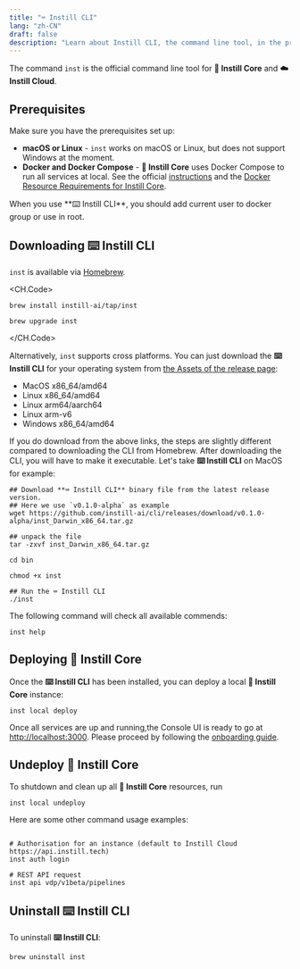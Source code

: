 ```yaml
---
title: "⌨️ Instill CLI"
lang: "zh-CN"
draft: false
description: "Learn about Instill CLI, the command line tool, in the project Instill Core: https://github.com/instill-ai/instill-core"
---
```


The command `inst` is the official command line tool for **🔮 Instill Core** and
**☁️ Instill Cloud**.

<ZoomableImg
  src="https://github.com/instill-ai/base/assets/141675602/52ce1eef-5169-4cbf-933d-9b37901a2c4f"
  alt="⌨️ Instill CLI - inst"
/>

## Prerequisites

Make sure you have the prerequisites set up:

- **macOS or Linux** - `inst` works on macOS or Linux, but does not support
  Windows at the moment.
- **Docker and Docker Compose** - **🔮 Instill Core** uses Docker Compose to run
  all services at local. See the official
  [instructions](https://docs.docker.com/compose/install) and the [Docker
  Resource Requirements for Instill
  Core](../deployment#docker-resource-requirements).

<InfoBlock type="tip" title="tip">
  When you use **⌨️ Instill CLI**, you should add current user to docker group or
  use in root.
</InfoBlock>

## Downloading ⌨️ Instill CLI

`inst` is available via [Homebrew](https://brew.sh/).

<CH.Code>
```shellscript Install
brew install instill-ai/tap/inst
```

```shellscript Upgrade
brew upgrade inst
```

</CH.Code>

Alternatively, `inst` supports cross platforms. You can just download the **⌨️
Instill CLI** for your operating system from [the Assets of the release
page](https://github.com/instill-ai/cli/releases/latest):

- MacOS x86_64/amd64
- Linux x86_64/amd64
- Linux arm64/aarch64
- Linux arm-v6
- Windows x86_64/amd64

If you do download from the above links, the steps are slightly different
compared to downloading the CLI from Homebrew. After downloading the CLI, you
will have to make it executable. Let's take **⌨️ Instill CLI** on MacOS for
example:

```shellscript
## Download **⌨️ Instill CLI** binary file from the latest release version.
## Here we use `v0.1.0-alpha` as example
wget https://github.com/instill-ai/cli/releases/download/v0.1.0-alpha/inst_Darwin_x86_64.tar.gz

## unpack the file
tar -zxvf inst_Darwin_x86_64.tar.gz

cd bin

chmod +x inst

## Run the ⌨️ Instill CLI
./inst
```

The following command will check all available commends:

```shellscript
inst help
```

## Deploying 🔮 Instill Core

Once the **⌨️ Instill CLI** has been installed, you can deploy a local **🔮
Instill Core** instance:

```shellscript
inst local deploy
```

Once all services are up and running,the Console UI is ready to go at
[http://localhost:3000](http://localhost:3000). Please proceed by following the
[onboarding guide](../../quickstart#Authorisation).

## Undeploy 🔮 Instill Core

To shutdown and clean up all **🔮 Instill Core** resources, run

```shellscript
inst local undeploy
```

Here are some other command usage examples:

```shellscript

# Authorisation for an instance (default to Instill Cloud https://api.instill.tech)
inst auth login

# REST API request
inst api vdp/v1beta/pipelines
```

## Uninstall ⌨️ Instill CLI

To uninstall **⌨️ Instill CLI**:

```shellscript
brew uninstall inst
```
